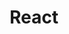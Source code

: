 ---
title: "React"
description: "A frontend framework for building engaging frontend experiences."
pubDate: 2024-10-30
status: published
slug: 'react'
coverimage: "react-screenshot.png"
vendoricon: "react-icon-white.svg"
horizontal_logo: "react-logo-horizontal.png"
tags: ["frontend", "javascript", "web"]
vendor_primary_color: "cyan-500"
vendor_secondary_color: "white"
category: "development"
hireme_filter: "web-development"
---